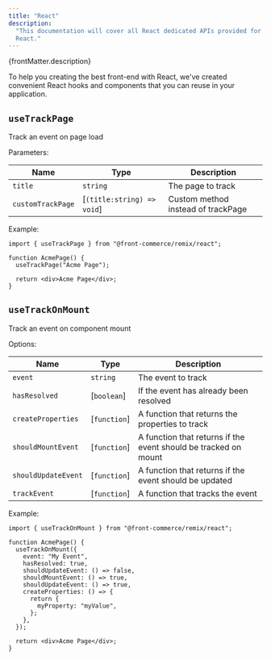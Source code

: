 ```yaml
---
title: "React"
description:
  "This documentation will cover all React dedicated APIs provided for usage in
  React."
---
```


<p>{frontMatter.description}</p>

To help you creating the best front-end with React, we've created convenient
React hooks and components that you can reuse in your application.

## `useTrackPage`

Track an event on page load

Parameters:

| Name              | Type                       | Description                        |
| ----------------- | -------------------------- | ---------------------------------- |
| `title`           | `string`                   | The page to track                  |
| `customTrackPage` | [`(title:string) => void`] | Custom method instead of trackPage |

Example:

```tsx
import { useTrackPage } from "@front-commerce/remix/react";

function AcmePage() {
  useTrackPage("Acme Page");

  return <div>Acme Page</div>;
}
```

## `useTrackOnMount`

Track an event on component mount

Options:

| Name                | Type         | Description                                                     |
| ------------------- | ------------ | --------------------------------------------------------------- |
| `event`             | `string`     | The event to track                                              |
| `hasResolved`       | [`boolean`]  | If the event has already been resolved                          |
| `createProperties`  | [`function`] | A function that returns the properties to track                 |
| `shouldMountEvent`  | [`function`] | A function that returns if the event should be tracked on mount |
| `shouldUpdateEvent` | [`function`] | A function that returns if the event should be updated          |
| `trackEvent`        | [`function`] | A function that tracks the event                                |

Example:

```tsx
import { useTrackOnMount } from "@front-commerce/remix/react";

function AcmePage() {
  useTrackOnMount({
    event: "My Event",
    hasResolved: true,
    shouldUpdateEvent: () => false,
    shouldMountEvent: () => true,
    shouldUpdateEvent: () => true,
    createProperties: () => {
      return {
        myProperty: "myValue",
      };
    },
  });

  return <div>Acme Page</div>;
}
```

